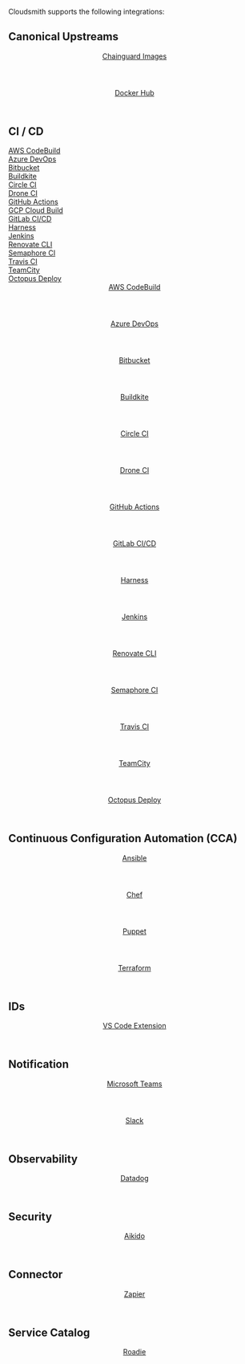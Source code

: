 
Cloudsmith supports the following integrations:

## Canonical Upstreams

<div className={styles.iconGrid}>
  <a href="/integrations/integrating-with-chainguard-images" className={styles.iconWrapper}>
    <header>
      <span className={'headlineXXXS'}>Chainguard Images</span>
    </header>
    <footer>
      <Icon
        name={'integration/chainguard'}
        as="svg"
        title="Chainguard Images"
        className={styles.logo}
        width={24}
        height={24}
      />
      <Icon name={'arrowRight'} as="svg" title="Test" className={styles.arrowIcon} width={24} height={24} />
    </footer>
  </a>
  <a href="/integrations/integrating-with-docker-hub" className={styles.iconWrapper}>
    <header>
      <span className={'headlineXXXS'}>Docker Hub</span>
    </header>
    <footer>
      <Icon
        name={'integration/docker'}
        as="svg"
        title="Docker Hub"
        className={styles.logo}
        width={24}
        height={24}
      />
      <Icon name={'arrowRight'} as="svg" title="Test" className={styles.arrowIcon} width={24} height={24} />
    </footer>
  </a>
</div>

## CI / CD

<div className={styles.iconGrid}>
    <div className={styles.iconWrapper}>
        <Icon name={'integration/awscodebuild'} as="svg" title="AWS CodeBuild" width={24} height={24} />
        <a href="/integrations/integrating-with-aws-codebuild"><span>AWS CodeBuild</span></a>
     </div>
    <div className={styles.iconWrapper}>
            <Icon name={'integration/azuredevops'} as="svg" title="Azure DevOps" width={24} height={24} />
        <a href="/integrations/integrating-with-azure-devops"><span>Azure DevOps</span></a>
    </div>
    <div className={styles.iconWrapper}>
            <Icon name={'integration/bitbucketpipelines'} as="svg" title="Bitbucket" width={24} height={24} />
        <a href="/integrations/integrating-with-bitbucket-pipelines"><span>Bitbucket</span></a>
    </div>
    <div className={styles.iconWrapper}>
            <Icon name={'integration/buildkite'} as="svg" title="Buildkite" width={24} height={24} />
        <a href="/integrations/integrating-with-buildkite"><span>Buildkite</span></a>
    </div>
    <div className={styles.iconWrapper}>
            <Icon name={'integration/circleci'} as="svg" title="Circle CI" width={24} height={24} />
        <a href="/integrations/integrating-with-circleci"><span>Circle CI</span></a>
    </div>
    <div className={styles.iconWrapper}>
            <Icon name={'integration/droneci'} as="svg" title="Drone CI" width={24} height={24} />
        <a href="/integrations/integrating-with-drone-ci"><span>Drone CI</span></a>
    </div>
    <div className={styles.iconWrapper}>
            <Icon name={'integration/githubactions'} as="svg" title="GitHub Actions" width={24} height={24} />
        <a href="/integrations/integrating-with-github-actions"><span>GitHub Actions</span></a>
    </div>
    <div className={styles.iconWrapper}>
            <Icon name={'integration/gcpcloudbuild'} as="svg" title="GCP Cloud Build" width={24} height={24} />
        <a href="/integrations/integrating-with-gcp-cloudbuild"><span>GCP Cloud Build</span></a>
    </div>
    <div className={styles.iconWrapper}>
            <Icon name={'integration/gitlabci'} as="svg" title="GitLab CI/CD" width={24} height={24} />
        <a href="/integrations/integrating-with-gitlab-cicd"><span>GitLab CI/CD</span></a>
    </div>
    <div className={styles.iconWrapper}>
            <Icon name={'integration/harnesscd'} as="svg" title="Harness" width={24} height={24} />
        <a href="/integrations/integrating-with-harnescd"><span>Harness</span></a>
    </div>
    <div className={styles.iconWrapper}>
            <Icon name={'integration/jenkins'} as="svg" title="Jenkins" width={24} height={24} />
        <a href="/integrations/integrating-with-jenkins"><span>Jenkins</span></a>
    </div>
    <div className={styles.iconWrapper}>
            <Icon name={'integration/renovatecli'} as="svg" title="Renovate CLI" width={24} height={24} />
        <a href="/integrations/integrating-with-renovate"><span>Renovate CLI</span></a>
    </div>
    <div className={styles.iconWrapper}>
            <Icon name={'integration/semaphoreci'} as="svg" title="Semaphore CI" width={24} height={24} />
        <a href="/integrations/integrating-with-semaphore-ci"><span>Semaphore CI</span></a>
    </div>
    <div className={styles.iconWrapper}>
            <Icon name={'integration/travis'} as="svg" title="Travis CI" width={24} height={24} />
        <a href="/integrations/integrating-with-travis-ci"><span>Travis CI</span></a>
    </div>
    <div className={styles.iconWrapper}>
            <Icon name={'integration/teamcity'} as="svg" title="TeamCity" width={24} height={24} />
        <a href="/integrations/integrating-with-teamcity"><span>TeamCity</span></a>
    </div>
    <div className={styles.iconWrapper}>
            <Icon name={'integration/octopusdeploy'} as="svg" title="Octopus Deploy" width={24} height={24} />
        <a href="/integrations/integrating-with-octopus-deploy"><span>Octopus Deploy</span></a>
    </div>
  <a href="/integrations/integrating-with-aws-codebuild" className={styles.iconWrapper}>
    <header>
      <span className={'headlineXXXS'}>AWS CodeBuild</span>
    </header>
    <footer>
      <Icon
        name={'integration/awscodebuild'}
        as="svg"
        title="AWS CodeBuild"
        className={styles.logo}
        width={24}
        height={24}
      />
      <Icon name={'arrowRight'} as="svg" title="Test" className={styles.arrowIcon} width={24} height={24} />
    </footer>
  </a>
  <a href="/integrations/integrating-with-azure-devops" className={styles.iconWrapper}>
    <header>
      <span className={'headlineXXXS'}>Azure DevOps</span>
    </header>
    <footer>
      <Icon
        name={'integration/azuredevops'}
        as="svg"
        title="Azure DevOps"
        className={styles.logo}
        width={24}
        height={24}
      />
      <Icon name={'arrowRight'} as="svg" title="Test" className={styles.arrowIcon} width={24} height={24} />
    </footer>
  </a>
  <a href="/integrations/integrating-with-bitbucket-pipelines" className={styles.iconWrapper}>
    <header>
      <span className={'headlineXXXS'}>Bitbucket</span>
    </header>
    <footer>
      <Icon
        name={'integration/bitbucketpipelines'}
        as="svg"
        title="Bitbucket"
        className={styles.logo}
        width={24}
        height={24}
      />
      <Icon name={'arrowRight'} as="svg" title="Test" className={styles.arrowIcon} width={24} height={24} />
    </footer>
  </a>
  <a href="/integrations/integrating-with-buildkite" className={styles.iconWrapper}>
    <header>
      <span className={'headlineXXXS'}>Buildkite</span>
    </header>
    <footer>
      <Icon
        name={'integration/buildkite'}
        as="svg"
        title="Buildkite"
        className={styles.logo}
        width={24}
        height={24}
      />
      <Icon name={'arrowRight'} as="svg" title="Test" className={styles.arrowIcon} width={24} height={24} />
    </footer>
  </a>
  <a href="/integrations/integrating-with-circleci" className={styles.iconWrapper}>
    <header>
      <span className={'headlineXXXS'}>Circle CI</span>
    </header>
    <footer>
      <Icon
        name={'integration/circleci'}
        as="svg"
        title="Circle CI"
        className={styles.logo}
        width={24}
        height={24}
      />
      <Icon name={'arrowRight'} as="svg" title="Test" className={styles.arrowIcon} width={24} height={24} />
    </footer>
  </a>
  <a href="/integrations/integrating-with-drone-ci" className={styles.iconWrapper}>
    <header>
      <span className={'headlineXXXS'}>Drone CI</span>
    </header>
    <footer>
      <Icon
        name={'integration/droneci'}
        as="svg"
        title="Drone CI"
        className={styles.logo}
        width={24}
        height={24}
      />
      <Icon name={'arrowRight'} as="svg" title="Test" className={styles.arrowIcon} width={24} height={24} />
    </footer>
  </a>
  <a href="/integrations/integrating-with-github-actions" className={styles.iconWrapper}>
    <header>
      <span className={'headlineXXXS'}>GitHub Actions</span>
    </header>
    <footer>
      <Icon
        name={'integration/githubactions'}
        as="svg"
        title="GitHub Actions"
        className={styles.logo}
        width={24}
        height={24}
      />
      <Icon name={'arrowRight'} as="svg" title="Test" className={styles.arrowIcon} width={24} height={24} />
    </footer>
  </a>
  <a href="/integrations/integrating-with-gitlab-cicd" className={styles.iconWrapper}>
    <header>
      <span className={'headlineXXXS'}>GitLab CI/CD</span>
    </header>
    <footer>
      <Icon
        name={'integration/gitlabci'}
        as="svg"
        title="GitLab CI/CD"
        className={styles.logo}
        width={24}
        height={24}
      />
      <Icon name={'arrowRight'} as="svg" title="Test" className={styles.arrowIcon} width={24} height={24} />
    </footer>
  </a>
  <a href="/integrations/integrating-with-harnescd" className={styles.iconWrapper}>
    <header>
      <span className={'headlineXXXS'}>Harness</span>
    </header>
    <footer>
      <Icon
        name={'integration/harnesscd'}
        as="svg"
        title="Harness"
        className={styles.logo}
        width={24}
        height={24}
      />
      <Icon name={'arrowRight'} as="svg" title="Test" className={styles.arrowIcon} width={24} height={24} />
    </footer>
  </a>
  <a href="/integrations/integrating-with-jenkins" className={styles.iconWrapper}>
    <header>
      <span className={'headlineXXXS'}>Jenkins</span>
    </header>
    <footer>
      <Icon
        name={'integration/jenkins'}
        as="svg"
        title="Jenkins"
        className={styles.logo}
        width={24}
        height={24}
      />
      <Icon name={'arrowRight'} as="svg" title="Test" className={styles.arrowIcon} width={24} height={24} />
    </footer>
  </a>
  <a href="/integrations/integrating-with-renovate" className={styles.iconWrapper}>
    <header>
      <span className={'headlineXXXS'}>Renovate CLI</span>
    </header>
    <footer>
      <Icon
        name={'integration/renovatecli'}
        as="svg"
        title="Renovate CLI"
        className={styles.logo}
        width={24}
        height={24}
      />
      <Icon name={'arrowRight'} as="svg" title="Test" className={styles.arrowIcon} width={24} height={24} />
    </footer>
  </a>
  <a href="/integrations/integrating-with-semaphore-ci" className={styles.iconWrapper}>
    <header>
      <span className={'headlineXXXS'}>Semaphore CI</span>
    </header>
    <footer>
      <Icon
        name={'integration/semaphoreci'}
        as="svg"
        title="Semaphore CI"
        className={styles.logo}
        width={24}
        height={24}
      />
      <Icon name={'arrowRight'} as="svg" title="Test" className={styles.arrowIcon} width={24} height={24} />
    </footer>
  </a>
  <a href="/integrations/integrating-with-travis-ci" className={styles.iconWrapper}>
    <header>
      <span className={'headlineXXXS'}>Travis CI</span>
    </header>
    <footer>
      <Icon
        name={'integration/travis'}
        as="svg"
        title="Travis CI"
        className={styles.logo}
        width={24}
        height={24}
      />
      <Icon name={'arrowRight'} as="svg" title="Test" className={styles.arrowIcon} width={24} height={24} />
    </footer>
  </a>
  <a href="/integrations/integrating-with-teamcity" className={styles.iconWrapper}>
    <header>
      <span className={'headlineXXXS'}>TeamCity</span>
    </header>
    <footer>
      <Icon
        name={'integration/teamcity'}
        as="svg"
        title="TeamCity"
        className={styles.logo}
        width={24}
        height={24}
      />
      <Icon name={'arrowRight'} as="svg" title="Test" className={styles.arrowIcon} width={24} height={24} />
    </footer>
  </a>
  <a href="/integrations/integrating-with-octopus-deploy" className={styles.iconWrapper}>
    <header>
      <span className={'headlineXXXS'}>Octopus Deploy</span>
    </header>
    <footer>
      <Icon
        name={'integration/octopusdeploy'}
        as="svg"
        title="Octopus Deploy"
        className={styles.logo}
        width={24}
        height={24}
      />
      <Icon name={'arrowRight'} as="svg" title="Test" className={styles.arrowIcon} width={24} height={24} />
    </footer>
  </a>
</div>

## Continuous Configuration Automation (CCA)

<div className={styles.iconGrid}>
  <a href="/integrations/integrating-with-ansible" className={styles.iconWrapper}>
    <header>
      <span className={'headlineXXXS'}>Ansible</span>
    </header>
    <footer>
      <Icon
        name={'integration/ansible'}
        as="svg"
        title="Ansible"
        className={styles.logo}
        width={24}
        height={24}
      />
      <Icon name={'arrowRight'} as="svg" title="Test" className={styles.arrowIcon} width={24} height={24} />
    </footer>
  </a>
  <a href="/integrations/integrating-with-chef" className={styles.iconWrapper}>
    <header>
      <span className={'headlineXXXS'}>Chef</span>
    </header>
    <footer>
      <Icon name={'integration/chef'} as="svg" title="Chef" className={styles.logo} width={24} height={24} />
      <Icon name={'arrowRight'} as="svg" title="Test" className={styles.arrowIcon} width={24} height={24} />
    </footer>
  </a>
  <a href="/integrations/integrating-with-puppet" className={styles.iconWrapper}>
    <header>
      <span className={'headlineXXXS'}>Puppet</span>
    </header>
    <footer>
      <Icon
        name={'integration/puppet'}
        as="svg"
        title="Puppet"
        className={styles.logo}
        width={24}
        height={24}
      />
      <Icon name={'arrowRight'} as="svg" title="Test" className={styles.arrowIcon} width={24} height={24} />
    </footer>
  </a>
  <a href="/integrations/integrating-with-terraform" className={styles.iconWrapper}>
    <header>
      <span className={'headlineXXXS'}>Terraform</span>
    </header>
    <footer>
      <Icon
        name={'integration/terraform'}
        as="svg"
        title="Terraform"
        className={styles.logo}
        width={24}
        height={24}
      />
      <Icon name={'arrowRight'} as="svg" title="Test" className={styles.arrowIcon} width={24} height={24} />
    </footer>
  </a>
</div>

## IDs

<div className={styles.iconGrid}>
  <a href="/developer-tools/vscode" className={styles.iconWrapper}>
    <header>
      <span className={'headlineXXXS'}>VS Code Extension</span>
    </header>
    <footer>
      <Icon
        name={'integration/vscode'}
        as="svg"
        title="VS Code"
        className={styles.logo}
        width={24}
        height={24}
      />
      <Icon name={'arrowRight'} as="svg" title="Test" className={styles.arrowIcon} width={24} height={24} />
    </footer>
  </a>
</div>

## Notification

<div className={styles.iconGrid}>
  <a href="/integrations/integrating-with-microsoft-teams" className={styles.iconWrapper}>
    <header>
      <span className={'headlineXXXS'}>Microsoft Teams</span>
    </header>
    <footer>
      <Icon
        name={'integration/microsoftteams'}
        as="svg"
        title="Microsoft Teams"
        className={styles.logo}
        width={24}
        height={24}
      />
      <Icon name={'arrowRight'} as="svg" title="Test" className={styles.arrowIcon} width={24} height={24} />
    </footer>
  </a>
  <a href="/integrations/integrating-with-slack" className={styles.iconWrapper}>
    <header>
      <span className={'headlineXXXS'}>Slack</span>
    </header>
    <footer>
      <Icon
        name={'integration/slack'}
        as="svg"
        title="Slack"
        className={styles.logo}
        width={24}
        height={24}
      />
      <Icon name={'arrowRight'} as="svg" title="Test" className={styles.arrowIcon} width={24} height={24} />
    </footer>
  </a>
</div>

## Observability

<div className={styles.iconGrid}>
  <a href="/integrations/integrating-with-datadog" className={styles.iconWrapper}>
    <header>
      <span className={'headlineXXXS'}>Datadog</span>
    </header>
    <footer>
      <Icon
        name={'integration/datadog'}
        as="svg"
        title="Datadog"
        className={styles.logo}
        width={24}
        height={24}
      />
      <Icon name={'arrowRight'} as="svg" title="Test" className={styles.arrowIcon} width={24} height={24} />
    </footer>
  </a>
</div>

## Security

<div className={styles.iconGrid}>
  <a href="/integrations/integrating-with-aikido" className={styles.iconWrapper}>
    <header>
      <span className={'headlineXXXS'}>Aikido</span>
    </header>
    <footer>
      <Icon
        name={'integration/aikido'}
        as="svg"
        title="Aikido"
        className={styles.logo}
        width={24}
        height={24}
      />
      <Icon name={'arrowRight'} as="svg" title="Test" className={styles.arrowIcon} width={24} height={24} />
    </footer>
  </a>
</div>

## Connector

<div className={styles.iconGrid}>
  <a href="/integrations/integrating-with-zapier" className={styles.iconWrapper}>
    <header>
      <span className={'headlineXXXS'}>Zapier</span>
    </header>
    <footer>
      <Icon
        name={'integration/zapier'}
        as="svg"
        title="Zapier"
        className={styles.logo}
        width={24}
        height={24}
      />
      <Icon name={'arrowRight'} as="svg" title="Test" className={styles.arrowIcon} width={24} height={24} />
    </footer>
  </a>
</div>

## Service Catalog

<div className={styles.iconGrid}>
  <a href="/integrations/integrating-with-roadie" className={styles.iconWrapper}>
    <header>
      <span className={'headlineXXXS'}>Roadie</span>
    </header>
    <footer>
      <Icon
        name={'integration/roadie'}
        as="svg"
        title="Roadie"
        className={styles.logo}
        width={24}
        height={24}
      />
      <Icon name={'arrowRight'} as="svg" title="Test" className={styles.arrowIcon} width={24} height={24} />
    </footer>
  </a>
</div>
